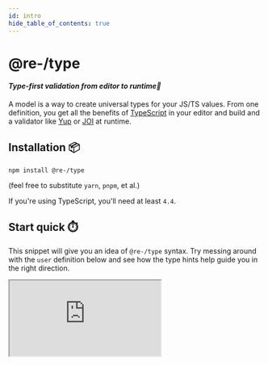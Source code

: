 ```yaml
---
id: intro
hide_table_of_contents: true
---
```


# @re-/type

<h4>
    <i>Type-first validation from editor to runtime🧬</i>
</h4>

A model is a way to create universal types for your JS/TS values. From one definition, you get all the benefits of [TypeScript](https://github.com/microsoft/TypeScript) in your editor and build and a validator like [Yup](https://github.com/jquense/yup) or [JOI](https://github.com/sideway/joi) at runtime.

## Installation 📦

`npm install @re-/type`

(feel free to substitute `yarn`, `pnpm`, et al.)

If you're using TypeScript, you'll need at least `4.4`.

## Start quick ⏱️

This snippet will give you an idea of `@re-/type` syntax. Try messing around with the `user` definition below and see how the type hints help guide you in the right direction.

<div
    style={{
        width: "100%",
        height: "660px",
        border: 0,
        marginLeft: -8,
        marginRight: -8,
        padding: 16,
        overflow: "hidden",
        borderRadius: 8
    }}
>
    <iframe
        id="demo"
        src="https://stackblitz.com/edit/re-model?embed=1&file=model.ts&hideDevTools=1&hideExplorer=1&hideNavigation=1&theme=dark"
        style={{ height: "100%", width: "100%", borderRadius: 8 }}
        title="@re-/type"
        sandbox="allow-forms allow-modals allow-popups allow-presentation allow-same-origin allow-scripts"
    />
</div>
